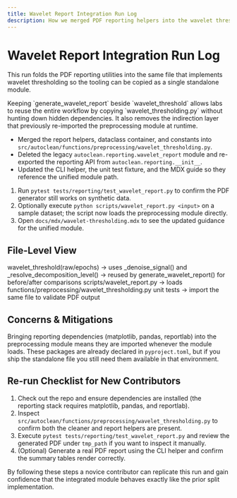 ```yaml
---
title: Wavelet Report Integration Run Log
description: How we merged PDF reporting helpers into the wavelet threshold module and verified the behavior end-to-end.
---
```


# Wavelet Report Integration Run Log

This run folds the PDF reporting utilities into the same file that implements wavelet thresholding so the tooling can be copied as a single standalone module.

<Steps>
  <Step title="Why the change?">
    Keeping `generate_wavelet_report` beside `wavelet_threshold` allows labs to reuse the entire workflow by copying `wavelet_thresholding.py` without hunting down hidden dependencies. It also removes the indirection layer that previously re-imported the preprocessing module at runtime.
  </Step>
  <Step title="What changed?">
    <ul>
      <li>Merged the report helpers, dataclass container, and constants into <code>src/autoclean/functions/preprocessing/wavelet_thresholding.py</code>.</li>
      <li>Deleted the legacy <code>autoclean.reporting.wavelet_report</code> module and re-exported the reporting API from <code>autoclean.reporting.__init__</code>.</li>
      <li>Updated the CLI helper, the unit test fixture, and the MDX guide so they reference the unified module path.</li>
    </ul>
  </Step>
  <Step title="How to verify?">
    <ol>
      <li>Run <code>pytest tests/reporting/test_wavelet_report.py</code> to confirm the PDF generator still works on synthetic data.</li>
      <li>Optionally execute <code>python scripts/wavelet_report.py &lt;input&gt;</code> on a sample dataset; the script now loads the preprocessing module directly.</li>
      <li>Open <code>docs/mdx/wavelet-thresholding.mdx</code> to see the updated guidance for the unified module.</li>
    </ol>
  </Step>
</Steps>

## File-Level View

<Diagram name="Module relationships after the run">
wavelet_threshold(raw/epochs)
  -> uses _denoise_signal() and _resolve_decomposition_level()
  -> reused by generate_wavelet_report() for before/after comparisons
scripts/wavelet_report.py -> loads functions/preprocessing/wavelet_thresholding.py
unit tests -> import the same file to validate PDF output
</Diagram>

## Concerns & Mitigations

<Note>
Bringing reporting dependencies (matplotlib, pandas, reportlab) into the preprocessing module means they are imported whenever the module loads. These packages are already declared in <code>pyproject.toml</code>, but if you ship the standalone file you still need them available in that environment.
</Note>

## Re-run Checklist for New Contributors

1. Check out the repo and ensure dependencies are installed (the reporting stack requires matplotlib, pandas, and reportlab).
2. Inspect <code>src/autoclean/functions/preprocessing/wavelet_thresholding.py</code> to confirm both the cleaner and report helpers are present.
3. Execute <code>pytest tests/reporting/test_wavelet_report.py</code> and review the generated PDF under <code>tmp_path</code> if you want to inspect it manually.
4. (Optional) Generate a real PDF report using the CLI helper and confirm the summary tables render correctly.

By following these steps a novice contributor can replicate this run and gain confidence that the integrated module behaves exactly like the prior split implementation.
